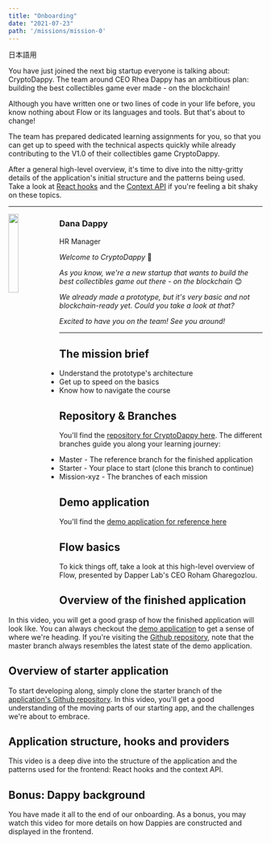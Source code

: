 ```yaml
---
title: "Onboarding"
date: "2021-07-23"
path: '/missions/mission-0'
---
```



日本語用

You have just joined the next big startup everyone is talking about: CryptoDappy. The team around CEO Rhea Dappy has an ambitious plan: building the best collectibles game ever made - on the blockchain!

Although you have written one or two lines of code in your life before, you know nothing about Flow or its languages and tools. But that's about to change! 

The team has prepared dedicated learning assignments for you, so that you can get up to speed with the technical aspects quickly while already contributing to the V1.0 of their collectibles game CryptoDappy. 

After a general high-level overview, it's time to dive into the nitty-gritty details of the application's initial structure and the patterns being used. Take a look at [React hooks](https://reactjs.org/docs/hooks-intro.html) and the [Context API](https://reactjs.org/docs/context.html) if you're feeling a bit shaky on these topics. 

---


<img src="https://d1mtab9ltfdpua.cloudfront.net/images/Dappy1.png" width="20%" style="float: left;" />

### Dana Dappy

HR Manager

*Welcome to CryptoDappy* 👋

*As you know, we're a new startup that wants to build the best collectibles game out there - on the blockchain* 😊

*We already made a prototype, but it's very basic and not blockchain-ready yet. Could you take a look at that?*

*Excited to have you on the team! See you around!*

---

## The mission brief

- Understand the prototype's architecture
- Get up to speed on the basics
- Know how to navigate the course



## Repository & Branches

You'll find the [repository for CryptoDappy here](https://github.com/bebner/crypto-dappy).
The different branches guide you along your learning journey:

- Master - The reference branch for the finished application
- Starter - Your place to start (clone this branch to continue)
- Mission-xyz - The branches of each mission



## Demo application

You'll find the [demo application for reference here](https://demo.cryptodappy.com)



## Flow basics

To kick things off, take a look at this high-level overview of Flow, 
presented by Dapper Lab's CEO Roham Gharegozlou.

<YoutubeEmbed embedId="XgBLCLHdHCQ"/>

## Overview of the finished application

In this video, you will get a good grasp of how the finished application will look like. 
You can always checkout the [demo application](https://demo.cryptodappy.com/) 
to get a sense of where we're heading. 
If you're visiting the [Github repository](https://github.com/bebner/crypto-dappy), 
note that the master branch always resembles the latest state of the demo application.

<YoutubeEmbed embedId="Nmn1jAXGcE0"/>

## Overview of starter application

To start developing along, simply clone the starter 
branch of the [application's Github repository](https://github.com/bebner/crypto-dappy). 
In this video, you'll get a good understanding of the moving parts of our starting app, 
and the challenges we're about to embrace. 

<YoutubeEmbed embedId="MT5WQkOxAAk"/>

## Application structure, hooks and providers

This video is a deep dive into the structure of the application and the patterns used 
for the frontend: React hooks and the context API. 

<YoutubeEmbed embedId="cVc7Qe4rwc0"/>

## Bonus: Dappy background

You have made it all to the end of our onboarding. As a bonus, you may watch this video 
for more details on how Dappies are constructed and displayed in the frontend. 

<YoutubeEmbed embedId="Z2HkOs7AwIk"/>